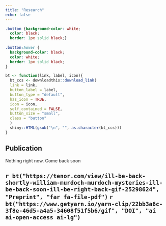 ```yaml
---
title: "Research"
echo: false
---
```


<link rel="stylesheet" href="https://use.fontawesome.com/releases/v5.12.1/css/all.css" crossorigin="anonymous">
<link rel="stylesheet" href="https://cdn.jsdelivr.net/gh/jpswalsh/academicons@1/css/academicons.min.css">

```css
.button {background-color: white;
  color: black;
  border: 1px solid black;}
  
.button:hover {
  background-color: black;
  color: white;
  border: 1px solid black;
}
```

```r
bt <- function(link, label, icon){
  bt_ccs <- downloadthis::download_link(
  link = link,
  button_label = label,
  button_type = "default",
  has_icon = TRUE,
  icon = icon,
  self_contained = FALSE,
  button_size = "small",
  class = "button"
  ) 
  shiny::HTML(gsub("\n", "", as.character(bt_ccs)))
}
```

## Publication

Nothing right now. Come back soon 

`r bt("https://tenor.com/view/ill-be-back-shortly-william-murdoch-murdoch-mysteries-ill-be-back-soon-ill-be-right-back-gif-25298624", "Preprint", "far fa-file-pdf")` `r bt("https://www.getyarn.io/yarn-clip/22bb3a6c-3f8e-46d5-a4a5-34608f51f5b6/gif", "DOI", "ai ai-open-access ai-lg")`  
---
